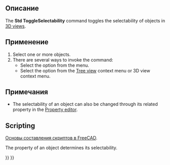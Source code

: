 <languages/>

<div class="mw-translate-fuzzy">
{{Docnav/ru
|[[Std_HideObjects/ru|Команда "Скрыть все объекты"]]
|[[View_Measure_Toggle_All/ru|Команда "Показывать замеры"]]
|[[Std_View_Menu/ru|Меню "Вид"]]
|IconL=Std_HideObjects.svg
|IconR=View_Measure_Toggle_All.svg
|IconC=Freecad.svg
}}
</div>

{{GuiCommand/ru
|Name=Std ToggleSelectability
|Name/ru=Std ToggleSelectability
|MenuLocation=Вид → Видимость → Откл/вкл выделяемость
|Workbenches=All
}}

<span id="Description"></span>
==Описание==

The '''Std ToggleSelectability''' command toggles the selectability of objects in [[3D_view|3D views]].

<span id="Usage"></span>
==Применение==

# Select one or more objects.
# There are several ways to invoke the command:
#* Select the {{MenuCommand|View → Visibility → [[Image:Std_ToggleSelectability.svg|16px]] Toggle selectability}} option from the menu.
#* Select the {{MenuCommand|[[Image:Std_ToggleSelectability.svg|16px]] Toggle selectability}} option from the [[Tree_view|Tree view]] context menu or 3D view context menu.

<span id="Notes"></span>
==Примечания==

* The selectability of an object can also be changed through its related {{PropertyData|Selectable}} property in the [[Property_editor|Property editor]].

==Scripting==

<div class="mw-translate-fuzzy">
{{Emphasis|Смотрите так же:}} [[FreeCAD_Scripting_Basics/ru|Основы составления скриптов в FreeCAD]].
</div>

The {{incode|Selectable}} property of an object determines its selectability.

{{Code|code=
import FreeCADGui

obj = FreeCADGui.ActiveDocument.myObjectName

obj.Selectable = not obj.Selectable
}}


<div class="mw-translate-fuzzy">
{{Docnav/ru
|[[Std_HideObjects/ru|Команда "Скрыть все объекты"]]
|[[View_Measure_Toggle_All/ru|Команда "Показывать замеры"]]
|[[Std_View_Menu/ru|Меню "Вид"]]
|IconL=Std_HideObjects.svg
|IconR=View_Measure_Toggle_All.svg
|IconC=Freecad.svg
}}
</div>

{{Std_Base_navi{{#translation:}}}}
{{Userdocnavi{{#translation:}}}}